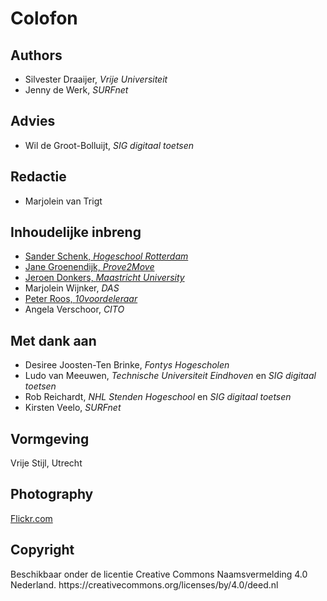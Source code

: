 # Colofon

## Authors

* Silvester Draaijer, *Vrije Universiteit*
* Jenny de Werk, *SURFnet*

## Advies

* Wil de Groot-Bolluijt, *SIG digitaal toetsen*

## Redactie

* Marjolein van Trigt

## Inhoudelijke inbreng

* [Sander Schenk, *Hogeschool Rotterdam*](www.toetsenleer.nl)
* [Jane Groenendijk, *Prove2Move*](www.dekennistoetsenbank.nl)
* [Jeroen Donkers, *Maastricht University*](www.ivtg.nl)
* Marjolein Wijnker, *DAS*
* [Peter Roos, *10voordeleraar*](www.10voordeleraar.nl)
* Angela Verschoor, *CITO*

## Met dank aan

* Desiree Joosten-Ten Brinke, *Fontys Hogescholen*
* Ludo van Meeuwen, *Technische Universiteit Eindhoven* en *SIG digitaal toetsen*
* Rob Reichardt, *NHL Stenden Hogeschool* en *SIG digitaal toetsen*
* Kirsten Veelo, *SURFnet*

## Vormgeving
Vrije Stijl, Utrecht

## Photography
[Flickr.com](https://www.flickr.com)

## Copyright
Beschikbaar onder de licentie Creative Commons Naamsvermelding 4.0 Nederland. https://creativecommons.org/licenses/by/4.0/deed.nl